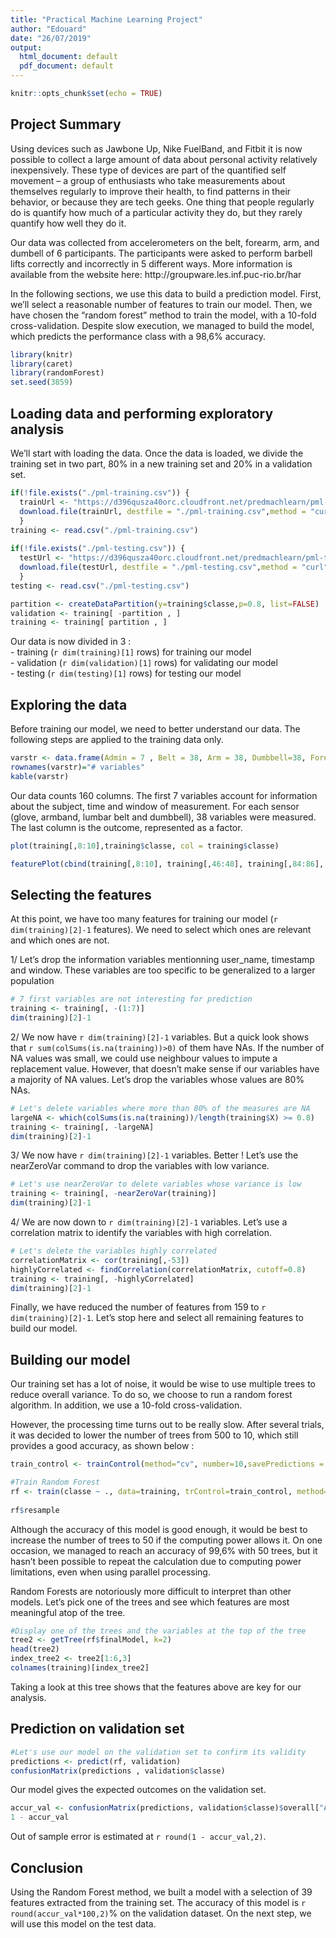 ```yaml
---
title: "Practical Machine Learning Project"
author: "Edouard"
date: "26/07/2019"
output:
  html_document: default
  pdf_document: default
---
```


```r
knitr::opts_chunk$set(echo = TRUE)
```

## Project Summary

Using devices such as Jawbone Up, Nike FuelBand, and Fitbit it is now possible to collect a large amount of data about personal activity relatively inexpensively. These type of devices are part of the quantified self movement – a group of enthusiasts who take measurements about themselves regularly to improve their health, to find patterns in their behavior, or because they are tech geeks. One thing that people regularly do is quantify how much of a particular activity they do, but they rarely quantify how well they do it.  

Our data was collected from accelerometers on the belt, forearm, arm, and dumbell of 6 participants. The participants were asked to perform barbell lifts correctly and incorrectly in 5 different ways. More information is available from the website here: http://groupware.les.inf.puc-rio.br/har

In the following sections, we use this data to build a prediction model. First, we'll select a reasonable number of features to train our model. Then, we have chosen the "random forest" method to train the model, with a 10-fold cross-validation. Despite slow execution, we managed to build the model, which predicts the performance class with a 98,6% accuracy. 

```r
library(knitr)
library(caret)
library(randomForest)
set.seed(3859)
```

## Loading data and performing exploratory analysis

We'll start with loading the data.
Once the data is loaded, we divide the training set in two part, 80% in a new training set and 20% in a validation set. 

```r
if(!file.exists("./pml-training.csv")) {
  trainUrl <- "https://d396qusza40orc.cloudfront.net/predmachlearn/pml-training.csv"
  download.file(trainUrl, destfile = "./pml-training.csv",method = "curl")
  }
training <- read.csv("./pml-training.csv")
  
if(!file.exists("./pml-testing.csv")) {
  testUrl <- "https://d396qusza40orc.cloudfront.net/predmachlearn/pml-testing.csv"
  download.file(testUrl, destfile = "./pml-testing.csv",method = "curl")
  }
testing <- read.csv("./pml-testing.csv")

partition <- createDataPartition(y=training$classe,p=0.8, list=FALSE) 
validation <- training[ -partition , ]
training <- training[ partition , ]
```

Our data is now divided in 3 :  
- training (`r dim(training)[1]` rows) for training our model  
- validation (`r dim(validation)[1]` rows) for validating our model  
- testing (`r dim(testing)[1]` rows) for testing our model  

## Exploring the data

Before training our model, we need to better understand our data. The following steps are applied to the training data only.

```r
varstr <- data.frame(Admin = 7 , Belt = 38, Arm = 38, Dumbbell=38, Forearm=38, Classe = 1, Total = 160) 
rownames(varstr)="# variables"
kable(varstr)
```

Our data counts 160 columns. The first 7 variables account for information about the subject, time and window of measurement. For each sensor (glove, armband, lumbar belt and dumbbell), 38 variables were measured. The last column is the outcome, represented as a factor. 

```r
plot(training[,8:10],training$classe, col = training$classe)
```

```r
featurePlot(cbind(training[,8:10], training[,46:48], training[,84:86], training[,122:124]),training$classe )
```

## Selecting the features

At this point, we have too many features for training our model (`r dim(training)[2]-1` features). We need to select which ones are relevant and which ones are not.

1/ Let's drop the information variables mentionning user_name, timestamp and window. These variables are too specific to be generalized to a larger population

```r
# 7 first variables are not interesting for prediction
training <- training[, -(1:7)]
dim(training)[2]-1
```

2/ We now have `r dim(training)[2]-1` variables. But a quick look shows that `r sum(colSums(is.na(training))>0)` of them have NAs. If the number of NA values was small, we could use neighbour values to impute a replacement value. However, that doesn't make sense if our variables have a majority of NA values. Let's drop the variables whose values are 80% NAs.

```r
# Let's delete variables where more than 80% of the measures are NA
largeNA <- which(colSums(is.na(training))/length(training$X) >= 0.8)
training <- training[, -largeNA]
dim(training)[2]-1
```

3/ We now have `r dim(training)[2]-1` variables. Better ! Let's use the nearZeroVar command to drop the variables with low variance.  

```r
# Let's use nearZeroVar to delete variables whose variance is low
training <- training[, -nearZeroVar(training)]
dim(training)[2]-1
```

4/ We are now down to `r dim(training)[2]-1` variables. Let's use a correlation matrix to identify the variables with high correlation.  

```r
# Let's delete the variables highly correlated
correlationMatrix <- cor(training[,-53])
highlyCorrelated <- findCorrelation(correlationMatrix, cutoff=0.8)
training <- training[, -highlyCorrelated]
dim(training)[2]-1
```

Finally, we have reduced the number of features from 159 to `r dim(training)[2]-1`. Let's stop here and select all remaining features to build our model.

## Building our model

Our training set has a lot of noise, it would be wise to use multiple trees to reduce overall variance. To do so, we choose to run a random forest algorithm. In addition, we use a 10-fold cross-validation. 

However, the processing time turns out to be really slow. After several trials, it was decided to lower the number of trees from 500 to 10, which still provides a good accuracy, as shown below : 

```r
train_control <- trainControl(method="cv", number=10,savePredictions = TRUE, allowParallel = TRUE) 

#Train Random Forest
rf <- train(classe ~ ., data=training, trControl=train_control, method="rf", prox = TRUE, ntree = 10)
  
rf$resample
```

Although the accuracy of this model is good enough, it would be best to increase the number of trees to 50 if the computing power allows it. On one occasion, we managed to reach an accuracy of 99,6% with 50 trees, but it hasn't been possible to repeat the calculation due to computing power limitations, even when using parallel processing.  

Random Forests are notoriously more difficult to interpret than other models. Let's pick one of the trees and see which features are most meaningful atop of the tree.

```r
#Display one of the trees and the variables at the top of the tree
tree2 <- getTree(rf$finalModel, k=2) 
head(tree2)
index_tree2 <- tree2[1:6,3]
colnames(training)[index_tree2]
```

Taking a look at this tree shows that the features above are key for our analysis.

## Prediction on validation set

```r
#Let's use our model on the validation set to confirm its validity
predictions <- predict(rf, validation)
confusionMatrix(predictions , validation$classe)
```

Our model gives the expected outcomes on the validation set.

```r
accur_val <- confusionMatrix(predictions, validation$classe)$overall["Accuracy"]
1 - accur_val
```

Out of sample error is estimated at `r round(1 - accur_val,2)`.

## Conclusion

Using the Random Forest method, we built a model with a selection of 39 features extracted from the training set. The accuracy of this model is `r round(accur_val*100,2)`% on the validation dataset. On the next step, we will use this model on the test data.